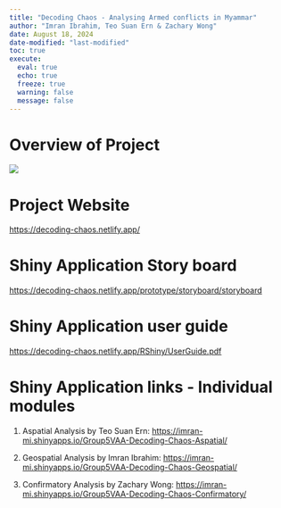 ```yaml
---
title: "Decoding Chaos - Analysing Armed conflicts in Myammar"
author: "Imran Ibrahim, Teo Suan Ern & Zachary Wong"
date: August 18, 2024
date-modified: "last-modified"
toc: true
execute: 
  eval: true
  echo: true
  freeze: true
  warning: false
  message: false
---
```


# Overview of Project

![](images/ISSS608_AY2023-24-G1-Group05-PosterDraft-300324-1138PM.jpg)

# Project Website

<https://decoding-chaos.netlify.app/>

# Shiny Application Story board

<https://decoding-chaos.netlify.app/prototype/storyboard/storyboard>

# Shiny Application user guide

<https://decoding-chaos.netlify.app/RShiny/UserGuide.pdf>

# Shiny Application links - Individual modules

1.  Aspatial Analysis by Teo Suan Ern: <https://imran-mi.shinyapps.io/Group5VAA-Decoding-Chaos-Aspatial/>

2.  Geospatial Analysis by Imran Ibrahim: <https://imran-mi.shinyapps.io/Group5VAA-Decoding-Chaos-Geospatial/>

3.  Confirmatory Analysis by Zachary Wong: <https://imran-mi.shinyapps.io/Group5VAA-Decoding-Chaos-Confirmatory/>
